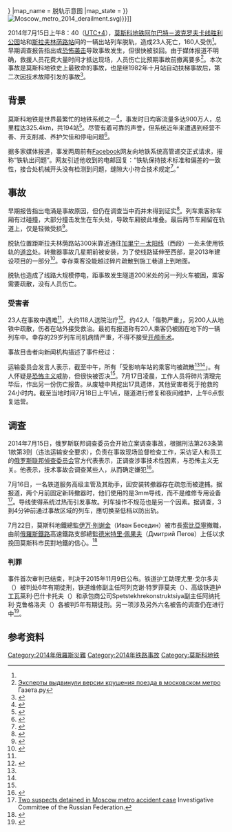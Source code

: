 {{roughtranslation|time=2016-12-04T00:52:25+00:00}}
{{Infobox rail accident
|title            = 2014年莫斯科地铁脱轨事故
|boxwidth         = 
|image            = Vagon-741-outside.jpg
|caption          = 与事故列车类似的81-740/741系列列车
|date             = 2014年7月15日
|time             = 
|location         = [[莫斯科|莫斯科]]
|location-dist    = 
|location-dist-mi = 
|location-dir     = 
|location-city    =  
|coordinates      = {{coord|55|44|11|N|37|30|56|E|display=inline,title}}
|country          = [[俄罗斯|俄罗斯]]
|line             = {{MOSMETRO-bull|3|text=y}}
|operator         = [[莫斯科地铁|莫斯科地铁]]
|type             = 
|cause            = 
|trains           = 
|pax              = 
|deaths           = 23<ref name="The Interpreter">{{cite web|title=Another Moscow Metro Derailment Victim Dies in Hospital, Death Toll at 23|url=http://www.interpretermag.com/another-moscow-metro-derailment-victim-dies-in-hospital-death-toll-at-23/|publisher=The Interpreter|accessdate=2014-07-18|archive-date=2014-07-18|archive-url=https://web.archive.org/web/20140718212644/http://www.interpretermag.com/another-moscow-metro-derailment-victim-dies-in-hospital-death-toll-at-23/|dead-url=no}}</ref>
|injuries         = 160 （估计）
|damage           = 
|map              = {{BS-table3|0}}
{{BS4|exCONTg|||exCONTg||||{{rmr|{{MOSMETRO-bull|8}}前往[[鬆采沃區|鬆采沃區]]（在建）|r=u}}}}
{{BS4|ENDExa|uCONTg|uCONTg|exSTR||||{{rmr|{{MOSMETRO-bull|3}}前往[[斯拉夫林荫路站|斯拉夫林荫路站]]|r=u}}}}
{{BS4|KRWgl|uKRWg+r|uSTRg|exSTR}}
{{BS4|STR|uKRWg+l|uKRWgr|exSTR}}
{{BS4|STR|uSTRf|INCIDO|O3=uKRWg+l|exKRWgr||'''撞车地点'''}}
{{BS4|STR|ueKRWgl|ueKRWg+r|exSTR}}
{{BS4|STR+BSl|uSTR+BSr|uSTR+BSl|exSTR+BSr||[[胜利公园站|胜利公园站]]平台}}
{{BS4|STR+BSl|uSTR+BSr|uSTR+BSl|exSTR+BSr}}
{{BS4|CONTf|uSTRf|uSTRg|exCONTf||||{{rmr|{{MOSMETRO-bull|8}}往商业中心站|r=d}}}}
{{BS2|uCONTf|uCONTf||||{{rmr|{{MOSMETRO-bull|3}}往基辅站|r=d}}}}
{{!}}}
|map_name         = 脱轨示意图
|map_state        = 
}}
[[File:Moscow_metro_2014_derailment.svg|thumb]])}}]]

2014年7月15日上午8：40（[[UTC+4|UTC+4]]），[[莫斯科地铁|莫斯科地铁]][[阿尔巴特－波克罗夫卡线|阿尔巴特－波克罗夫卡线]][[胜利公园|胜利公园]]站和[[斯拉夫林荫路站|斯拉夫林荫路站]]间的一辆出站列车脱轨，造成23人死亡，160人受伤<ref name="The Interpreter"/>。早期调查报告指出{{link-en|电涌|Voltage spike}}或[[恐怖袭击|恐怖袭击]]导致事故发生，但很快被驳回。由于媒体报道不明确，救援人员花费大量时间才抵达现场，人员伤亡比预期事故前撤离要多<ref>[http://www.gazeta.ru/social/2014/07/15/6114933.shtml Эксперты выдвинули версии крушения поезда в московском метро] {{Wayback|url=http://www.gazeta.ru/social/2014/07/15/6114933.shtml |date=20140717191556 }} Газета.ру</ref>。本次事故是莫斯科地铁史上最致命的事故，也是继1982年十月站自动扶梯事故后，第二次因技术故障引发的事故<ref>{{cite web |title=Авария эскалатора на станции "Авиамоторная" |trans_title=Aviamotornaya escalator accident |work=metro.molot.ru |url=http://metro.molot.ru/crash_avia.shtml |accessdate=2010-08-31 |language=ru |archivedate=2013-11-10 |archiveurl=https://web.archive.org/web/20131110180218/http://metro.molot.ru/crash_avia.shtml |deadurl=yes }}</ref>。

== 背景 ==
莫斯科地铁是世界最繁忙的地铁系统之一<ref name="bbc 1">{{cite web|url=http://www.bbc.com/news/world-europe-28306458|title=Russia derailment: '12 dead' in Moscow metro crash|publisher=BBC News|work=[[BBC_News_Online|BBC News Online]]|date=2014-07-15|accessdate=2014-07-15|archive-date=2014-07-15|archive-url=https://web.archive.org/web/20140715221134/http://www.bbc.com/news/world-europe-28306458|dead-url=no}}</ref>，事发时日均客流量多达900万人，总里程达325.4km，共194站<ref name="RT twenty dead">{{cite news |title=21 killed, over 160 injured as Moscow Metro carriages derail in rush hour |url=http://rt.com/news/172808-train-moscow-metro-evacuation/ |accessdate=2014-07-15 |publisher=Russia Today |date=2014-07-15 |archiveurl=https://web.archive.org/web/20140715165128/http://rt.com/news/172808-train-moscow-metro-evacuation/ |archivedate=2014-07-15 |deadurl=yes }}</ref>。尽管有着可靠的声誉，但系统近年来遭遇到经营不善、开支削减、养护欠佳和停电问题<ref name="MK">{{cite news |title=Куда катится столичное метро? |url=http://www.mk.ru/zloba-dnya/2014/04/29/kuda-katitsya-stolichnoe-metro.html |trans_title=What's up with Moscow Metro? |accessdate=2014-07-15 |language=ru |date=2014-04-29 |archiveurl=https://web.archive.org/web/20140430044015/http://www.mk.ru/zloba-dnya/2014/04/29/kuda-katitsya-stolichnoe-metro.html |archivedate=2014-04-30 |deadurl=yes }}</ref>。

据多家媒体报道，事发两周前有[[Facebook|Facebook]]网友向地铁系统高管递交正式请求，报称“铁轨出问题”。网友引述他收到的电邮回复：“铁轨保持技术标准和偏差的一致性，接合处机械开头没有检测到问题，缝隙大小符合技术规定<ref name=Ru>{{cite web|title=Руководство метро в Москве предупреждали о возможности трагедии две недели назад|trans_title=The government have warned Moscow subway about the possibility of tragedy two weeks ago|url=http://ru.tsn.ua/svit/rukovodstvo-metro-v-moskve-preduprezhdali-o-vozmozhnosti-tragedii-dve-nedeli-nazad-377105.html|website=Ru.tsn.ua|publisher=TSN|language=ru|accessdate=2014-07-18|archive-date=2014-07-18|archive-url=https://web.archive.org/web/20140718135007/http://ru.tsn.ua/svit/rukovodstvo-metro-v-moskve-preduprezhdali-o-vozmozhnosti-tragedii-dve-nedeli-nazad-377105.html|dead-url=no}}</ref>。”

== 事故 ==
早期报告指出电涌是事故原因，但仍在调查当中而并未得到证实<ref name="MoscowFM">{{cite news|title=Версия скачка напряжения, как причины аварии в метро, не подтверждается|url=http://www.ng.ru/news/472753.html|accessdate=2014-07-15|agency=ITAR-TASS|publisher=Nezavisimaya Gazeta|date=2014-07-15|language=ru|trans_title=Power surge not confirmed as cause of the accident in the Metro|archive-date=2014-07-18|archive-url=https://web.archive.org/web/20140718201743/http://www.ng.ru/news/472753.html|dead-url=no}}</ref>。列车乘客称车厢有过碰撞，大部分撞击发生在车头处，导致车厢彼此堆叠。最后两节车厢留在轨道上，仅是轻微受损<ref name="telegraph initial">{{cite news|title=Train derailment on Moscow metro kills rush hour commuters|url=http://www.telegraph.co.uk/news/worldnews/europe/russia/10967885/Train-derailment-on-Moscow-metro-kills-rush-hour-commuters.html|accessdate=2014-07-15|agency=Reuters|publisher=The Telegraph|date=2014-07-15|archive-date=2014-07-15|archive-url=https://web.archive.org/web/20140715154555/http://www.telegraph.co.uk/news/worldnews/europe/russia/10967885/Train-derailment-on-Moscow-metro-kills-rush-hour-commuters.html|dead-url=no}}</ref>。

脱轨位置距斯拉夫林荫路站300米靠近通往[[加里宁－太阳线|加里宁－太阳线]]（西段）一处未使用铁轨的[[道岔|道岔]]处。转撤器事故几星期前被安装，为了使线路延伸至{{link-en|鬆采沃區|Solntsevo District}}西部，是2013年建设项目的一部分<ref name="cbsnews.com">{{cite news |url=http://www.cbsnews.com/news/russia-arrests-moscow-subway-workers-deadly-rush-hour-derailment/ |title=2 Moscow subway workers arrested over derailment |date=2014-07-16 |work=[[CBS_News|CBS News]] |publisher=[[CBS|CBS]] |archivedate=2014-07-16 |archiveurl=https://web.archive.org/web/20140716181437/http://www.cbsnews.com/news/russia-arrests-moscow-subway-workers-deadly-rush-hour-derailment/ |deadurl=yes |accessdate=2014-07-18 }}</ref>。幸存乘客没能越过碎片疏散到施工巷道上到地面。

脱轨也造成了线路大规模停电，距事故发生隧道200米处的另一列火车被困，乘客需要疏散，没有人员伤亡。

=== 受害者 ===
23人在事故中遇难<ref name="The Interpreter"/>，大约118人送院治疗<ref name="Globe nineteen dead">{{cite news|title=Subway derailment in Moscow kills 19; terrorism not suspected|url=http://www.theglobeandmail.com/news/world/subway-train-derails-in-moscow-killing-two-injuring-50/article19608894/|agency=The Associated Press|publisher=Globe and Mail|date=2014-07-15|accessdate=2014-07-18|archive-date=2016-03-04|archive-url=https://web.archive.org/web/20160304002624/http://www.theglobeandmail.com/news/world/subway-train-derails-in-moscow-killing-two-injuring-50/article19608894/|dead-url=no}}</ref>。约42人「傷勢严重」，另200人从地铁中疏散，伤者在站外接受救治。最初有报道称有20人乘客仍被困在地下的一辆列车中。幸存的29岁列车司机病情严重，不得不接受[[开颅手术|开颅手术]]。

事故目击者向新闻机构描述了事件经过：
{{quote|列车就在我们的车厢前出轨。整个铁轨有零星火花，接着烟雾充满车厢。我们拿着灭火器扑火，然后破门进入。能够走的人走向下一个朝向地铁工人的车厢，工人们带领他们前往上行隧道。隧道里有个不大的电梯，我们先把伤者送上电梯。|幸存者安德鲁·泽宁<ref>{{cite news |url=http://rt.com/news/173016-moscow-metro-crash-witnesses/ |title=Emergency button broken, train driver silent:' Survivors re-live Moscow Metro crash |date=2014-07-16 |website=RT |publisher=Autonomous Nonprofit Organization “TV-Novosti” |archivedate=2014-07-16 |archiveurl=https://web.archive.org/web/20140716232549/http://rt.com/news/173016-moscow-metro-crash-witnesses/ |deadurl=yes |accessdate=2014-07-18 }}</ref>}}

运输委员会发言人表示，截至中午，所有「受影响车站的乘客均被疏散<ref name="bbc 1"/><ref name="telegraph initial"/>」。有人怀疑是[[恐怖主义|恐怖主义]]威胁，但很快被否决<ref name="Globe nineteen dead"/>。7月17日凌晨，工作人员将碎片清理完毕后，作出另一份伤亡报告。从废墟中共挖出17具遗体，其他受害者死于抢救的24小时内。截至当地时间7月18日上午1点，隧道进行修复和夜间维护，上午6点恢复运营。

== 调查 ==
2014年7月15日，俄罗斯联邦调查委员会开始立案调查事故，根据刑法第263条第1款第3则（违法运输安全要求），负责在事故现场监督检查工作，采访证人和员工的[[俄罗斯联邦偵查委员会|俄罗斯联邦偵查委员会]]官方代表{{link-ru|弗拉基米尔·马尔|Маркин, Владимир Иванович}}表示，正调查涉事技术性因素，与恐怖主义无关。他表示，技术事故会调查某些人，从而确定嫌犯<ref>{{cite news|url=http://en.itar-tass.com/russia/740691|title=Death toll rises to 20 in Moscow metro crash — EMERCOM|date=2014-07-15|agency=ITAR-TASS|accessdate=2014-07-18|archive-date=2014-04-30|archive-url=https://web.archive.org/web/20140430044015/http://en.itar-tass.com/russia/740691|dead-url=no}}</ref>。

7月16日，一名铁道服务高级主管及其助手，因安装转撤器存在疏忽而被逮捕。据报道，两个月前固定新转撤器时，他们使用的是3mm导线，而不是维修专用设备<ref>[http://en.sledcom.ru/actual/407717/ Two suspects detained in Moscow metro accident case] {{Wayback|url=http://en.sledcom.ru/actual/407717/ |date=20140726035414 }} Investigative Committee of the Russian Federation.</ref>。导线使得系统过热而引发事故。列车操作不规范也是另一个因素。据调查，3到4分钟前通过事故区域的列车，應切换至低档以防出轨。

7月22日，莫斯科地鐵總監[[伊万·别谢金|伊万·别谢金]]（Иван Беседин）被市長[[索比亞寧|索比亞寧]]撤職，由前[[俄羅斯鐵路|俄羅斯鐵路]]高速鐵路支部總監[[德米特里·佩果夫|德米特里·佩果夫]]（Дмитрий Пегов）上任以求挽回莫斯科市民對地鐵的信心。<ref>{{cite web|url=http://news.mail.ru/inregions/moscow/90/politics/18954337/|title=Собянин уволил начальника московского метрополитена|date=2014-07-22|accessdate=2014-07-23|archive-url=https://web.archive.org/web/20140728025547/http://news.mail.ru/inregions/moscow/90/politics/18954337/|archive-date=2014-07-28|dead-url=yes}}</ref>

=== 判罪 ===
事件首次审判已结束，判决于2015年11月9日公布。铁道护工助理尤里·戈尔多夫（{{lang|en|Yuri Gordov}}）被判处6年有期徒刑，铁道维修副主任阿列克谢·特罗菲莫夫（{{lang|en|Aleksei Trofimov}}）、高级铁道护工瓦莱利·巴什卡托夫（{{lang|en|Valeri Bashkatov}}）和承包商公司Spetstekhrekonstruktsiya副主任阿纳托利·克鲁格洛夫（{{lang|en|Anatoli Kruglov}}）各被判5年有期徒刑。另一项涉及另外六名被告的调查仍在进行中<ref>{{cite web|publisher=Kommersant|url=http://kommersant.ru/doc/2850084|script-title=ru:Неисправная стрелка указала на сроки|date=2015-11-10|language=ru|accessdate=2017-09-30|archive-date=2017-10-01|archive-url=https://web.archive.org/web/20171001121523/https://www.kommersant.ru/doc/2850084|dead-url=no}}</ref>。

== 参考资料 ==
{{reflist|2}}

[[Category:2014年俄羅斯災難|Category:2014年俄羅斯災難]]
[[Category:2014年铁路事故|Category:2014年铁路事故]]
[[Category:莫斯科地铁|Category:莫斯科地铁]]